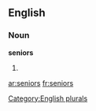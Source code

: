 
==English==

===Noun===
'''seniors'''

# {{plural of|[[senior]]}}

[[Category:English plurals]]

[[ar:seniors]]
[[fr:seniors]]